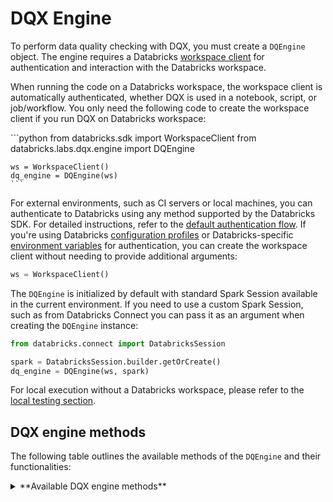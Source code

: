 
# DQX Engine

To perform data quality checking with DQX, you must create a `DQEngine` object.
The engine requires a Databricks [workspace client](https://docs.databricks.com/aws/en/dev-tools/sdk-python) for authentication and interaction with the Databricks workspace.

When running the code on a Databricks workspace, the workspace client is automatically authenticated, whether DQX is used in a notebook, script, or job/workflow.
You only need the following code to create the workspace client if you run DQX on Databricks workspace:

<Tabs>
  <TabItem value="Python" label="Python" default>
    ```python
    from databricks.sdk import WorkspaceClient
    from databricks.labs.dqx.engine import DQEngine

    ws = WorkspaceClient()
    dq_engine = DQEngine(ws)
    ```
  </TabItem>
</Tabs>

For external environments, such as CI servers or local machines, you can authenticate to Databricks using any method supported by the Databricks SDK. For detailed instructions, refer to the [default authentication flow](https://databricks-sdk-py.readthedocs.io/en/latest/authentication.html#default-authentication-flow).
If you're using Databricks [configuration profiles](https://docs.databricks.com/dev-tools/auth.html#configuration-profiles) or Databricks-specific [environment variables](https://docs.databricks.com/dev-tools/auth.html#environment-variables) for authentication, you can create the workspace client without needing to provide additional arguments:
```python
ws = WorkspaceClient()
```

The `DQEngine` is initialized by default with standard Spark Session available in the current environment.
If you need to use a custom Spark Session, such as from Databricks Connect you can pass it as an argument when creating the `DQEngine` instance:
```python
from databricks.connect import DatabricksSession

spark = DatabricksSession.builder.getOrCreate()
dq_engine = DQEngine(ws, spark)
```

For local execution without a Databricks workspace, please refer to the [local testing section](/docs/reference/testing/#local-testing-with-dqengine).

## DQX engine methods

The following table outlines the available methods of the `DQEngine` and their functionalities:

<details style={{ backgroundColor: 'transparent', color: 'neutral' }}>
<summary>**Available DQX engine methods**</summary>
| Method                                         | Description                                                                                                                    | Arguments                                                                                                                                                                                                                                                                                                                                                                                                                                                                                                                                                                                                                                                                                                                                                     | Supports local execution |
| ---------------------------------------------- | ------------------------------------------------------------------------------------------------------------------------------ | ------------------------------------------------------------------------------------------------------------------------------------------------------------------------------------------------------------------------------------------------------------------------------------------------------------------------------------------------------------------------------------------------------------------------------------------------------------------------------------------------------------------------------------------------------------------------------------------------------------------------------------------------------------------------------------------------------------------------------------------------------------- | ------------------------ |
| `apply_checks`                                 | Applies quality checks to the DataFrame and returns a DataFrame with reporting columns.                                        | `df`: DataFrame to check; `checks`: List of checks defined using DQX classes, each check is an instance of the DQRule class; `ref_dfs`: Reference dataframes to use in the checks, if applicable.                                                                                                                                                                                                                                                                                                                                                                                                                                                                                                                                                             | Yes                      |
| `apply_checks_and_split`                       | Applies quality checks to the DataFrame and returns valid and invalid (quarantine) DataFrames with reporting columns.          | `df`: DataFrame to check; `checks`: List of checks defined using DQX classes, each check is an instance of the DQRule class; `ref_dfs`: Reference dataframes to use in the checks, if applicable.                                                                                                                                                                                                                                                                                                                                                                                                                                                                                                                                                             | Yes                      |
| `apply_checks_and_save_in_table`               | Applies quality checks using DQRule objects and writes results to valid and invalid Delta table(s) with reporting columns.     | `input_config`: InputConfig object with the table name and options for reading the input data; `checks`: List of checks defined using DQX classes, each check is an instance of the DQRule class; `output_config`: OutputConfig object with the table name, output mode, and options for the output data; `quarantine_config`: OutputConfig object with the table name, output mode, and options for the quarantine data - if provided, data will be split; `ref_dfs`: Reference dataframes to use in the checks, if applicable.                                                                                                                                                                                                                              | No                       |
| `apply_checks_by_metadata`                     | Applies quality checks defined as a dictionary to the DataFrame and returns a DataFrame with reporting columns.                | `df`: DataFrame to check; `checks`: List of checks defined as dictionary; `custom_check_functions`: Optional dictionary with custom check functions (e.g., globals() of the calling module); `ref_dfs`: Reference dataframes to use in the checks, if applicable.                                                                                                                                                                                                                                                                                                                                                                                                                                                                                             | Yes                      |
| `apply_checks_by_metadata_and_split`           | Applies quality checks defined as a dictionary and returns valid and invalid (quarantine) DataFrames.                          | `df`: DataFrame to check; `checks`: List of checks defined as dictionary; `custom_check_functions`: Optional dictionary with custom check functions (e.g., globals() of the calling module); `ref_dfs`: Reference dataframes to use in the checks, if applicable.                                                                                                                                                                                                                                                                                                                                                                                                                                                                                             | Yes                      |
| `apply_checks_by_metadata_and_save_in_table`   | Applies quality checks defined as a dictionary and writes results to valid and invalid Delta table(s) with reporting columns.  | `input_config`: InputConfig object with the table name and options for reading the input data; `checks`: List of checks defined as dictionary; `output_config`: OutputConfig object with the table name, output mode, and options for the output data; `quarantine_config`: OutputConfig object with the table name, output mode, and options for the quarantine data - if provided, data will be split; `custom_check_functions`: Optional dictionary with custom check functions (e.g., globals() of the calling module); `ref_dfs`: Reference dataframes to use in the checks, if applicable.                                                                                                                                                              | No                       |
| `validate_checks`                              | Validates the provided quality checks to ensure they conform to the expected structure and types.                              | `checks`: List of checks to validate; `custom_check_functions`: Optional dictionary of custom check functions that can be used (e.g., globals() of the calling module).                                                                                                                                                                                                                                                                                                                                                                                                                                                                                                                                                                                       | Yes                      |
| `get_invalid`                                  | Retrieves records from the DataFrame that violate data quality checks (records with warnings and errors).                      | `df`: Input DataFrame.                                                                                                                                                                                                                                                                                                                                                                                                                                                                                                                                                                                                                                                                                                                                        | Yes                      |
| `get_valid`                                    | Retrieves records from the DataFrame that pass all data quality checks.                                                        | `df`: Input DataFrame.                                                                                                                                                                                                                                                                                                                                                                                                                                                                                                                                                                                                                                                                                                                                        | Yes                      |
| `load_checks_from_local_file`                  | Loads quality rules from a local file (supports YAML and JSON).                                                                | `path`: Path to a file containing the checks.                                                                                                                                                                                                                                                                                                                                                                                                                                                                                                                                                                                                                                                                                                                 | Yes                      |
| `save_checks_in_local_file`                    | Saves quality rules to a local file in YAML format.                                                                            | `checks`: List of checks to save; `path`: Path to a file containing the checks.                                                                                                                                                                                                                                                                                                                                                                                                                                                                                                                                                                                                                                                                               | Yes                      |
| `load_checks_from_workspace_file`              | Loads checks from a file (JSON or YAML) stored in the Databricks workspace.                                                    | `workspace_path`: Path to the file in the workspace.                                                                                                                                                                                                                                                                                                                                                                                                                                                                                                                                                                                                                                                                                                          | No                       |
| `load_checks_from_installation`                | Loads checks from the workspace installation configuration file (`checks_file` field).                                         | `run_config_name`: Name of the run config to use; `product_name`: Name of the product/installation directory; `assume_user`: If True, assume user installation.                                                                                                                                                                                                                                                                                                                                                                                                                                                                                                                                                                                               | No                       |
| `save_checks_in_workspace_file`                | Saves checks to a file (YAML) in the Databricks workspace.                                                                     | `checks`: List of checks to save; `workspace_path`: Destination path for the checks file in the workspace.                                                                                                                                                                                                                                                                                                                                                                                                                                                                                                                                                                                                                                                    | No                       |
| `save_checks_in_installation`                  | Saves checks to the installation folder as a YAML file.                                                                        | `checks`: List of checks to save; `run_config_name`: Name of the run config to use; `assume_user`: If True, assume user installation.                                                                                                                                                                                                                                                                                                                                                                                                                                                                                                                                                                                                                         | No                       |
| `load_run_config`                              | Loads run configuration from the installation folder.                                                                          | `run_config_name`: Name of the run config to use; `assume_user`: If True, assume user installation.                                                                                                                                                                                                                                                                                                                                                                                                                                                                                                                                                                                                                                                           | No                       |
| `save_results_in_table`                        | Save results of quality checking to delta table(s).                                                                            | `output_df`: (optional) Dataframe containing the output data; `quarantine_df`: (optional) Dataframe containing the output data; `output_config`: OutputConfig object with the table name, output mode, and options for the output data; `quarantine_config`: OutputConfig object with the table name, output mode, and options for the quarantine data - if provided, data will be split; `run_config_name`: Name of the run config to use; `assume_user`: If True, assume user installation.                                                                                                                                                                                                                                                                 | No                       |

The 'Supports local execution' in the above table indicates which methods can be used for local testing without a Databricks workspace (see the usage in [local testing section](/docs/reference/testing/#local-testing-with-dqengine)).

`InputConfig` support the following parameters:
* `location`: The location of the input data source (e.g. table name or file path).
* `format`: The format of the input data (default is `delta`).
* `is_streaming`: Whether the input data is a streaming source (default is `False`).
* `schema`: Optional schema for the input data.
* `options`: Additional options for reading the input data, such as partitioning or merge settings.

`OutputConfig` support the following parameters:
* `location`: The location of the output data (e.g. table name).
* `format`: The format of the output data (default is `delta`).
* `mode`: The write mode for the output data (`overwrite` or `append`, default is `append`).
* `options`: Additional options for writing the output data, such as schema merge settings.
* `trigger`: Optional trigger settings for streaming output, such as `trigger={"processingTime": "10 seconds"}`.

</details>

